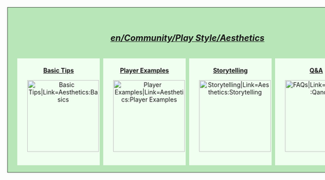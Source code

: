 <div style="width: 800px; background-color: #b8e6b8; border: 1px solid #3d4c3d; margin: 0; padding: 0.5em 1em 1em 1em; text-align:center; font-size:1em">
<h5 style="padding-top: 0.2em; font-size:1.4em"><b>[[en/Community/Play Style/Aesthetics]]</b></h5>
	<div style="width: 190px; background-color: #f0fff0; border: 0px solid #c7c8fe; padding-top: 5px; margin: 2px; text-align:center; font-size:1em; display: inline-block"><b>[[en/Community/Play Style/Aesthetics/Basics|Basic Tips]]</b>
	[[File:en/Aes Basics.png|165px|Basic Tips|Link=Aesthetics:Basics]]
	</div>
	<div style="width: 190px; background-color: #f0fff0; border: 0px solid #c7c8fe; padding-top: 5px; margin: 2px; text-align:center; font-size:1em; display: inline-block"><b>[[en/Community/Play Style/Aesthetics/Player Examples|Player Examples]]</b>
	[[File:en/Aes Players.png|165px|Player Examples|Link=Aesthetics:Player Examples]]
	</div>
	<div style="width: 190px; background-color: #f0fff0; border: 0px solid #c7c8fe; padding-top: 5px; margin: 2px; text-align:center; font-size:1em; display: inline-block"><b>[[en/Community/Play Style/Aesthetics/Storytelling|Storytelling]]</b>
	[[File:en/Aes Story.png|165px|Storytelling|Link=Aesthetics:Storytelling]]
	</div>
	<div style="width: 190px; background-color: #f0fff0; border: 0px solid #c7c8fe; padding-top: 5px; margin: 2px; text-align:center; font-size:1em; display: inline-block"><b>[[en/Community/Play Style/Aesthetics/QandA|Q&A]]</b>
	[[File:en/Aes Faq.png|165px|FAQs|Link=Aesthetics:QandA]]
	</div> 
</div>